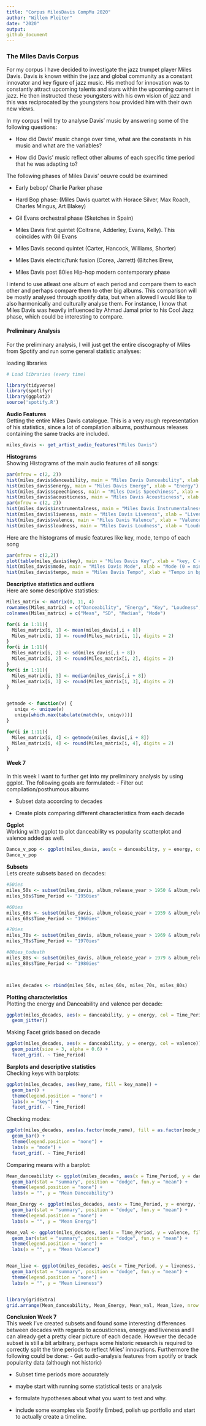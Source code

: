 ```yaml
---
title: "Corpus MilesDavis CompMu 2020"
author: "Willem Pleiter"
date: "2020"
output: 
github_document
---
```


### __The Miles Davis Corpus__
For my corpus I have decided to investigate the jazz trumpet player Miles Davis. Davis is known within the jazz and global community as a constant innovator and key figure of jazz music. His method for innovation was to constantly attract upcoming talents and stars within the upcoming current in jazz. He then instructed these youngsters with his own vision of jazz and this was reciprocated by the youngsters how provided him with their own new views. 

In my corpus I will try to analyse Davis’ music by answering some of the following questions:

-	How did Davis’ music change over time, what are the constants in his music and what are the variables?

-	How did Davis’ music reflect other albums of each specific time period that he was adapting to?


The following phases of Miles Davis’ oeuvre could be examined

-	Early bebop/ Charlie Parker phase

-	Hard Bop phase: (Miles Davis quartet with Horace Silver, Max Roach, Charles Mingus, Art Blakey)

-	Gil Evans orchestral phase (Sketches in Spain)

-	Miles Davis first quintet (Coltrane, Adderley, Evans, Kelly). This coincides with Gil Evans

-	Miles Davis second quintet (Carter, Hancock, Williams, Shorter)

-	Miles Davis electric/funk fusion (Corea, Jarrett) (Bitches Brew, 

-	Miles Davis post 80ies Hip-hop modern contemporary phase

I intend to use atleast one album of each period and compare them to each other and perhaps compare them to other big albums. This comparison will be mostly analysed through spotify data, but when allowed I would like to also harmonically and culturally analyse them. For instance, I know that Miles Davis was heavily influenced by Ahmad Jamal prior to his Cool Jazz phase, which could be interesting to compare.



#### __Preliminary Analysis__
For the preliminary analysis, I will just get the entire discography of Miles from Spotify and run some general statistic analyses:

loading libraries
```r
# Load libraries (every time)

library(tidyverse)
library(spotifyr)
library(ggplot2)
source('spotify.R')
```

__Audio Features__ <br>
Getting the entire Miles Davis catalogue. This is a very rough representation of his statistics, since a lot of compilation albums, posthumous releases containing the same tracks are included.

```r
miles_davis <- get_artist_audio_features("Miles Davis")
```

__Histograms__ <br>
Showing Histograms of the main audio features of all songs:
```r
par(mfrow = c(2, 2))
hist(miles_davis$danceability, main = "Miles Davis Danceability", xlab = "Danceability")
hist(miles_davis$energy, main = "Miles Davis Energy", xlab = "Energy")
hist(miles_davis$speechiness, main = "Miles Davis Speechiness", xlab = "Speechiness")
hist(miles_davis$acousticness, main = "Miles Davis Acousticness", xlab = "Acousticness")
par(mfrow = c(2, 2))
hist(miles_davis$instrumentalness, main = "Miles Davis Instrumentalness", xlab = "Instrumentalness")
hist(miles_davis$liveness, main = "Miles Davis Liveness", xlab = "Liveness")
hist(miles_davis$valence, main = "Miles Davis Valence", xlab = "Valence")
hist(miles_davis$loudness, main = "Miles Davis Loudness", xlab = "Loudness")

```

Here are the histograms of music features like key, mode, tempo of each song
```r
par(mfrow = c(2,2))
plot(table(miles_davis$key), main = "Miles Davis Key", xlab = "key, C = 1, C# = 2 etc.", ylab = "Frequency")
hist(miles_davis$mode, main = "Miles Davis Mode", xlab = "Mode (0 = minor, 1 = major)")
hist(miles_davis$tempo, main = "Miles Davis Tempo", xlab = "Tempo in bpm")

```

__Descriptive statistics and outliers__ <br>
Here are some descriptive statistics:
```r
Miles_matrix <- matrix(0, 11, 4)
rownames(Miles_matrix) = c("Danceability", "Energy", "Key", "Loudness", "Mode", "Speechiness", "Acousticness", "Instrumentalness", "Liveness", "Valence", "Tempo") 
colnames(Miles_matrix) = c("Mean", "SD", "Median", "Mode")

for(i in 1:11){
  Miles_matrix[i, 1] <- mean(miles_davis[,i + 8])
  Miles_matrix[i, 1] <- round(Miles_matrix[i, 1], digits = 2)
}
for(i in 1:11){
  Miles_matrix[i, 2] <- sd(miles_davis[,i + 8])
  Miles_matrix[i, 2] <- round(Miles_matrix[i, 2], digits = 2)
}
for(i in 1:11){
  Miles_matrix[i, 3] <- median(miles_davis[,i + 8])
  Miles_matrix[i, 3] <- round(Miles_matrix[i, 3], digits = 2)
}


getmode <- function(v) {
   uniqv <- unique(v)
   uniqv[which.max(tabulate(match(v, uniqv)))]
}

for(i in 1:11){
  Miles_matrix[i, 4] <- getmode(miles_davis[,i + 8])
  Miles_matrix[i, 4] <- round(Miles_matrix[i, 4], digits = 2)
}

```


#### Week 7
In this week I want to further get into my preliminary analysis by using ggplot. The following goals are formulated:
-	Filter out compilation/posthumous albums

-	Subset data according to decades

- Create plots comparing different characteristics from each decade

__Ggplot__ <br>
Working with ggplot to plot danceability vs popularity scatterplot and valence added as well.
```r
Dance_v_pop <- ggplot(miles_davis, aes(x = danceability, y = energy, color = valence)) + geom_point()
Dance_v_pop
```


__Subsets__ <br>
Lets create subsets based on decades:
```r
#50ies
miles_50s <- subset(miles_davis, album_release_year > 1950 & album_release_year < 1960)
miles_50s$Time_Period <- "1950ies"

#60ies
miles_60s <- subset(miles_davis, album_release_year > 1959 & album_release_year < 1970)
miles_60s$Time_Period <- "1960ies"

#70ies
miles_70s <- subset(miles_davis, album_release_year > 1969 & album_release_year < 1980)
miles_70s$Time_Period <- "1970ies"

#80ies_todeath
miles_80s <- subset(miles_davis, album_release_year > 1979 & album_release_year < 1992)
miles_80s$Time_Period <- "1980ies"



miles_decades <- rbind(miles_50s, miles_60s, miles_70s, miles_80s)

```


__Plotting characteristics__ <br>
Plotting the energy and Danceability and valence per decade:
```r
ggplot(miles_decades, aes(x = danceability, y = energy, col = Time_Period)) + 
  geom_jitter()
```


Making Facet grids based on decade

```r
ggplot(miles_decades, aes(x = danceability, y = energy, col = valence)) + 
  geom_point(size = 3, alpha = 0.6) +
  facet_grid(. ~ Time_Period)
```

__Barplots and descriptive statistics__ <br>
Checking keys with barplots:
```r
ggplot(miles_decades, aes(key_name, fill = key_name)) + 
  geom_bar() + 
  theme(legend.position = "none") + 
  labs(x = "key") + 
  facet_grid(. ~ Time_Period)
```
Checking modes:
```r
ggplot(miles_decades, aes(as.factor(mode_name), fill = as.factor(mode_name))) + 
  geom_bar() + 
  theme(legend.position = "none") + 
  labs(x = "mode") + 
  facet_grid(. ~ Time_Period)
```



Comparing means with a barplot:
```r
Mean_danceability <- ggplot(miles_decades, aes(x = Time_Period, y = danceability, fill = Time_Period)) + 
  geom_bar(stat = "summary", position = "dodge", fun.y = "mean") + 
  theme(legend.position = "none") + 
  labs(x = "", y = "Mean Danceability")

Mean_Energy <- ggplot(miles_decades, aes(x = Time_Period, y = energy, fill = Time_Period)) + 
  geom_bar(stat = "summary", position = "dodge", fun.y = "mean") + 
  theme(legend.position = "none") + 
  labs(x = "", y = "Mean Energy")

Mean_val <- ggplot(miles_decades, aes(x = Time_Period, y = valence, fill = Time_Period)) + 
  geom_bar(stat = "summary", position = "dodge", fun.y = "mean") + 
  theme(legend.position = "none") + 
  labs(x = "", y = "Mean Valence")


Mean_live <- ggplot(miles_decades, aes(x = Time_Period, y = liveness, fill = Time_Period)) + 
  geom_bar(stat = "summary", position = "dodge", fun.y = "mean") + 
  theme(legend.position = "none") + 
  labs(x = "", y = "Mean Liveness")


library(gridExtra)
grid.arrange(Mean_danceability, Mean_Energy, Mean_val, Mean_live, nrow = 2, ncol=2)


```

__Conclusion Week 7__ <br>
This week I've created subsets and found some interesting differences between decades with regards to acousticness, energy and liveness and I can already get a pretty clear picture of each decade. However the decade subset is still a bit arbitrary, perhaps some historic research is required to correctly split the time periods to reflect Miles' innovations. Furthermore the following could be done:
-	Get audio-analysis features from spotify or track popularity data (although not historic)

- Subset time periods more accurately

- maybe start with running some statistical tests or analysis

- formulate hypotheses about what you want to test and why.

- include some examples via Spotify Embed, polish up portfolio and start to actually create a timeline.





